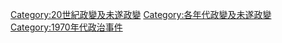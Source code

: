 [[Category:20世紀政變及未遂政變|Category:20世紀政變及未遂政變]]
[[Category:各年代政變及未遂政變|Category:各年代政變及未遂政變]]
[[Category:1970年代政治事件|Category:1970年代政治事件]]